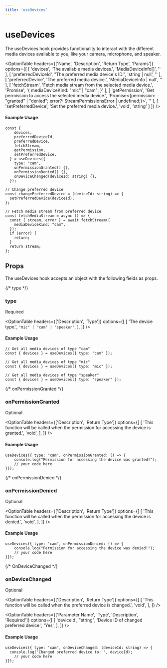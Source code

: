 ```yaml
---
title: 'useDevices'
---
```



# useDevices

The useDevices hook provides functionality to interact with the different media devices available to you, like your camera, microphone, and speaker.

<OptionTable
  headers={['Name', 'Description', 'Return Type', 'Params']}
  options={[
    [
      'devices',
      'The available media devices.',
      'MediaDeviceInfo[]',
      ''
    ],
   [
      'preferredDeviceId',
      "The preferred media device's ID.",
      'string | null',
      ''
    ],
   [
      'preferredDevice',
      'The preferred media device.',
      'MediaDeviceInfo | null',
      ''
    ],
   [
      'fetchStream',
      'Fetch media stream from the selected media device.',
      'Promise<FetchStreamResponse>',
      '{ mediaDeviceKind: "mic" | "cam"; }'
    ],
   [
      'getPermission',
      'Get permission to access the selected media device.',
      'Promise<{permission: "granted" | "denied"; error?: StreamPermissionsError | undefined;}>',
      ''
    ],
   [
      'setPreferredDevice',
      'Set the preferred media device.',
      'void',
      'string'
   ]
  ]}
/>

#### Example Usage

```tsx
const {
    devices,
    preferredDeviceId,
    preferredDevice,
    fetchStream,
    getPermission,
    setPreferredDevice,
  } = useDevices({
    type: "cam",
    onPermissionGranted() {},
    onPermissionDenied() {},
    onDeviceChanged(deviceId: string) {},
  });

// Change preferred device
const changePreferredDevice = (deviceId: string) => {
  setPreferredDevice(deviceId);
};

// Fetch media stream from preferred device
const fetchMediaStream = async () => {
  const { stream, error } = await fetchStream({
    mediaDeviceKind: "cam",
  });
  if (error) {
    return;
  } 
  return stream;
};
```

## Props
The useDevices hook accepts an object with the following fields as props.

{/* type */}
### <span className="font-mono font-semibold">type</span>
<div className='w-20 mt-4'>
  <Pill>Required</Pill>
</div>

<OptionTable
  headers={['Description', 'Type']}
  options={[
    [
      'The device type.',
      `"mic" | "cam" | "speaker"`,
    ],
  ]}
/>

#### Example Usage

```tsx
// Get all media devices of type "cam"
const { devices } = useDevices({ type: "cam" });

// Get all media devices of type "mic"
const { devices } = useDevices({ type: "mic" });

// Get all media devices of type "speaker"
const { devices } = useDevices({ type: "speaker" });
```

{/* onPermissionGranted */}
### <span className="font-mono font-semibold">onPermissionGranted</span>
<div className='w-20 mt-4'>
  <Pill>Optional</Pill>
</div>

<OptionTable
  headers={['Description', 'Return Type']}
  options={[
    [
      'This function will be called when the permission for accessing the device is granted.',
      'void',
    ],
  ]}
/>

#### Example Usage

```tsx
useDevices({ type: "cam", onPermissionGranted: () => {
	console.log("Permission for accessing the device was granted!");
    // your code here
}});
```

{/* onPermissionDenied */}
### <span className="font-mono font-semibold">onPermissionDenied</span>
<div className='w-20 mt-4'>
  <Pill>Optional</Pill>
</div>

<OptionTable
  headers={['Description', 'Return Type']}
  options={[
    [
      'This function will be called when the permission for accessing the device is denied.',
      'void',
    ],
  ]}
/>

#### Example Usage

```tsx
useDevices({ type: "cam", onPermissionDenied: () => {
	console.log("Permission for accessing the device was denied!");
    // your code here
}});
```

{/* OnDeviceChanged */}
### <span className="font-mono font-semibold">onDeviceChanged</span>
<div className='w-20 mt-4'>
  <Pill>Optional</Pill>
</div>

<OptionTable
  headers={['Description', 'Return Type']}
  options={[
    [
      'This function will be called when the preferred device is changed.',
      'void',
    ],
  ]}
/>

<OptionTable
  headers={['Parameter Name', 'Type', 'Description', 'Required']}
  options={[
    [
      'deviceId',
      "string",
      'Device ID of changed preferred device.',
      'Yes',
    ],
  ]}
/>

#### Example Usage

```tsx
useDevices({ type: "cam", onDeviceChanged: (deviceId: string) => {
  console.log("Changed preferred device to: ", deviceId);
    // your code here
}});
```

